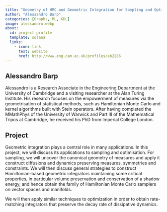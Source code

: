 ```yaml
---
title: "Geometry of HMC and Geometric Integration for Sampling and Optimization"
author: "Alessandro Barp"
categories: [Graphs, ML, GDL]
image: alessandro.webp
about:
  id: project-profile
  template: solana
  links:
    - icon: link
      text: website
      href: http://www.eng.cam.ac.uk/profiles/ab2286
---
```

## Alessandro Barp
Alessandro is a Research Associate in the Engineering Department at the University of Cambridge and a visiting researcher at the Alan Turing Institute. His research focuses on the empowerment of measures via the geometrisation of statistical methods, such as Hamiltonian Monte Carlo and kernel algorithms built with Stein operators. After having completed the MMathPhys of the University of Warwick and Part III of the Mathematical Tripos at Cambridge, he received his PhD from Imperial College London.

## Project
Geometric integration plays a central role in many applications. In this project, we will discuss its applications to sampling and optimisation.
For sampling, we will uncover the canonical geometry of measures and apply it construct diffusions and dynamics preserving measures, symmetries and constraints. We will then discuss general strategies to construct Hamiltonian-based geometric integrators maintaining some critical properties, in particular volume preservation and conservation of a shadow energy, and hence obtain the family of Hamiltonian Monte Carlo samplers on vector spaces and manifolds. 

We will then apply similar techniques to optimization in order to obtain rate-matching integrators that preserve the decay rate of dissipative dynamics.